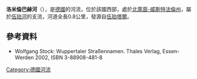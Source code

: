 {{Onesource|time=2020-08-06T04:51:40+00:00}}
{{Coord|51|14|58.05|N|7|17|13.54|E|display=title}}

'''洛米倫巴赫河'''（{{lang-de|Lohmühlenbach}}），是[[德國|德國]]的河流，位於該國西部，處於[[北萊茵-威斯特法倫州|北萊茵-威斯特法倫州]]，屬於[[伍珀河|伍珀河]]的支流，河道全長0.8公里，發源自[[伍珀塔爾|伍珀塔爾]]。

==參考資料==
* Wolfgang Stock: Wuppertaler Straßennamen. Thales Verlag, Essen-Werden 2002, ISBN 3-88908-481-8

{{Germany-geo-stub}}
[[Category:德國河流|Category:德國河流]]